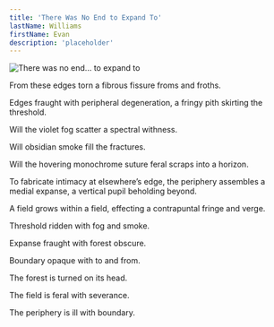 ```yaml
---
title: 'There Was No End to Expand To'
lastName: Williams
firstName: Evan
description: 'placeholder'
---
```


<Image
  src='/images/there-was-no-end-to-expand-to-czOT.jpg'
  alt="There was no end... to expand to"
  width={2299}
  height={3024}
/>

From these edges torn a fibrous fissure froms and froths.

Edges fraught with peripheral degeneration, a fringy pith skirting the threshold. 

Will the violet fog scatter a spectral withness. 

Will obsidian smoke fill the fractures. 

Will the hovering monochrome suture feral scraps into a horizon.

To fabricate intimacy at elsewhere’s edge, the periphery assembles a medial expanse, a vertical pupil beholding beyond.

A field grows within a field, effecting a contrapuntal fringe and verge. 

Threshold ridden with fog and smoke.

Expanse fraught with forest obscure.

Boundary opaque with to and from.

The forest is turned on its head.

The field is feral with severance.

The periphery is ill with boundary.
